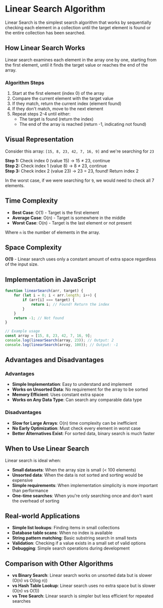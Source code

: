 
# Linear Search Algorithm

Linear Search is the simplest search algorithm that works by sequentially checking each element in a collection until the target element is found or the entire collection has been searched.

## How Linear Search Works

Linear search examines each element in the array one by one, starting from the first element, until it finds the target value or reaches the end of the array.

### Algorithm Steps

1. Start at the first element (index 0) of the array
2. Compare the current element with the target value
3. If they match, return the current index (element found)
4. If they don't match, move to the next element
5. Repeat steps 2-4 until either:
   - The target is found (return the index)
   - The end of the array is reached (return -1, indicating not found)

## Visual Representation

Consider this array: `[15, 8, 23, 42, 7, 16, 9]` and we're searching for `23`

**Step 1:** Check index 0 (value 15) → 15 ≠ 23, continue <br />
**Step 2:** Check index 1 (value 8) → 8 ≠ 23, continue <br />
**Step 3:** Check index 2 (value 23) → 23 = 23, found! Return index 2 <br />

In the worst case, if we were searching for `9`, we would need to check all 7 elements.

## Time Complexity

- **Best Case**: O(1) - Target is the first element
- **Average Case**: O(n) - Target is somewhere in the middle
- **Worst Case**: O(n) - Target is the last element or not present

Where `n` is the number of elements in the array.

## Space Complexity

**O(1)** - Linear search uses only a constant amount of extra space regardless of the input size.

## Implementation in JavaScript

```js
function linearSearch(arr, target) {
    for (let i = 0; i < arr.length; i++) {
        if (arr[i] === target) {
            return i; // Found! Return the index
        }
    }
    return -1; // Not found
}

// Example usage
const array = [15, 8, 23, 42, 7, 16, 9];
console.log(linearSearch(array, 23)); // Output: 2
console.log(linearSearch(array, 100)); // Output: -1
```

## Advantages and Disadvantages

### Advantages
- **Simple Implementation**: Easy to understand and implement
- **Works on Unsorted Data**: No requirement for the array to be sorted
- **Memory Efficient**: Uses constant extra space
- **Works on Any Data Type**: Can search any comparable data type

### Disadvantages
- **Slow for Large Arrays**: O(n) time complexity can be inefficient
- **No Early Optimization**: Must check every element in worst case
- **Better Alternatives Exist**: For sorted data, binary search is much faster

## When to Use Linear Search

Linear search is ideal when:

- **Small datasets**: When the array size is small (< 100 elements)
- **Unsorted data**: When the data is not sorted and sorting would be expensive
- **Simple requirements**: When implementation simplicity is more important than performance
- **One-time searches**: When you're only searching once and don't want the overhead of sorting

## Real-world Applications

- **Simple list lookups**: Finding items in small collections
- **Database table scans**: When no index is available
- **String pattern matching**: Basic substring search in small texts
- **Validation**: Checking if a value exists in a small set of valid options
- **Debugging**: Simple search operations during development

## Comparison with Other Algorithms

- **vs Binary Search**: Linear search works on unsorted data but is slower (O(n) vs O(log n))
- **vs Hash Table Lookup**: Linear search uses no extra space but is slower (O(n) vs O(1))
- **vs Tree Search**: Linear search is simpler but less efficient for repeated searches

<Visualizer />
